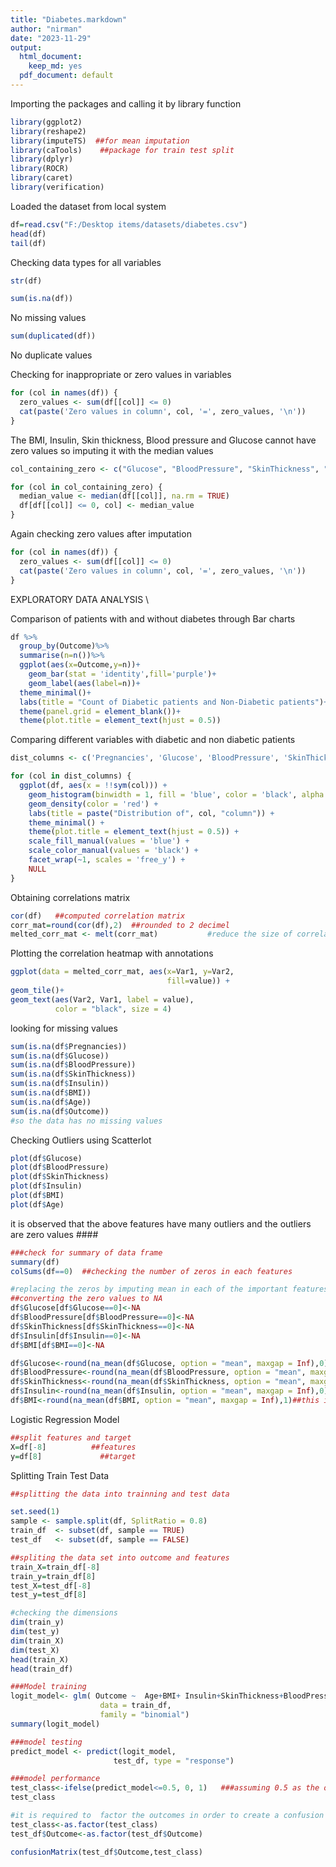 ---
title: "Diabetes.markdown"
author: "nirman"
date: "2023-11-29"
output:
  html_document: 
    keep_md: yes
  pdf_document: default
---

Importing the packages and calling it by library function

```{r}
library(ggplot2)
library(reshape2)
library(imputeTS)  ##for mean imputation
library(caTools)    ##package for train test split
library(dplyr)
library(ROCR)
library(caret)
library(verification)
```

Loaded the dataset from local system

```{r}
df=read.csv("F:/Desktop items/datasets/diabetes.csv")
head(df)
tail(df)
```

Checking data types for all variables

```{r}
str(df)

```

```{r}
sum(is.na(df))
```

No missing values

```{r}
sum(duplicated(df))
```

No duplicate values

Checking for inappropriate or zero values in variables

```{r}
for (col in names(df)) {
  zero_values <- sum(df[[col]] <= 0)
  cat(paste('Zero values in column', col, '=', zero_values, '\n'))
}

```

The BMI, Insulin, Skin thickness, Blood pressure and Glucose cannot have zero values so imputing it with the median values

```{r}
col_containing_zero <- c("Glucose", "BloodPressure", "SkinThickness", "Insulin", "BMI")

for (col in col_containing_zero) {
  median_value <- median(df[[col]], na.rm = TRUE)
  df[df[[col]] <= 0, col] <- median_value
}
```

Again checking zero values after imputation

```{r}
for (col in names(df)) {
  zero_values <- sum(df[[col]] <= 0)
  cat(paste('Zero values in column', col, '=', zero_values, '\n'))
}
```

EXPLORATORY DATA ANALYSIS \\

Comparison of patients with and without diabetes through Bar charts

```{r}
df %>%
  group_by(Outcome)%>%
  summarise(n=n())%>%
  ggplot(aes(x=Outcome,y=n))+
    geom_bar(stat = 'identity',fill='purple')+
    geom_label(aes(label=n))+
  theme_minimal()+
  labs(title = "Count of Diabetic patients and Non-Diabetic patients")+
  theme(panel.grid = element_blank())+
  theme(plot.title = element_text(hjust = 0.5))
```

Comparing different variables with diabetic and non diabetic patients

```{r}
dist_columns <- c('Pregnancies', 'Glucose', 'BloodPressure', 'SkinThickness', 'Insulin', 'BMI', 'DiabetesPedigreeFunction', 'Age')

for (col in dist_columns) {
  ggplot(df, aes(x = !!sym(col))) +
    geom_histogram(binwidth = 1, fill = 'blue', color = 'black', alpha = 0.7) +
    geom_density(color = 'red') +
    labs(title = paste("Distribution of", col, "column")) +
    theme_minimal() +
    theme(plot.title = element_text(hjust = 0.5)) +
    scale_fill_manual(values = 'blue') +
    scale_color_manual(values = 'black') +
    facet_wrap(~1, scales = 'free_y') +
    NULL
}
```

Obtaining correlations matrix

```{r}

cor(df)   ##computed correlation matrix 
corr_mat=round(cor(df),2)  ##rounded to 2 decimel
melted_corr_mat <- melt(corr_mat)           #reduce the size of correlation matrix
```

Plotting the correlation heatmap with annotations

```{r}
ggplot(data = melted_corr_mat, aes(x=Var1, y=Var2,
                                   fill=value)) + 
geom_tile()+
geom_text(aes(Var2, Var1, label = value), 
          color = "black", size = 4)
```

looking for missing values

```{r}
 
sum(is.na(df$Pregnancies))
sum(is.na(df$Glucose))
sum(is.na(df$BloodPressure))
sum(is.na(df$SkinThickness))
sum(is.na(df$Insulin))
sum(is.na(df$BMI))
sum(is.na(df$Age))
sum(is.na(df$Outcome))
#so the data has no missing values
```

Checking Outliers using Scatterlot

```{r}
plot(df$Glucose)
plot(df$BloodPressure)
plot(df$SkinThickness)
plot(df$Insulin)
plot(df$BMI)
plot(df$Age)
```

it is observed that the above features have many outliers and the outliers are zero values \####

```{r}
###check for summary of data frame
summary(df)
colSums(df==0)  ##checking the number of zeros in each features
```

```{r}
#replacing the zeros by imputing mean in each of the important features
##converting the zero values to NA 
df$Glucose[df$Glucose==0]<-NA
df$BloodPressure[df$BloodPressure==0]<-NA
df$SkinThickness[df$SkinThickness==0]<-NA
df$Insulin[df$Insulin==0]<-NA
df$BMI[df$BMI==0]<-NA

df$Glucose<-round(na_mean(df$Glucose, option = "mean", maxgap = Inf),0)##this is only for mean imputation
df$BloodPressure<-round(na_mean(df$BloodPressure, option = "mean", maxgap = Inf),0)##this is only for mean imputation
df$SkinThickness<-round(na_mean(df$SkinThickness, option = "mean", maxgap = Inf),0)##this is only for mean imputation
df$Insulin<-round(na_mean(df$Insulin, option = "mean", maxgap = Inf),0)##this is only for mean imputation
df$BMI<-round(na_mean(df$BMI, option = "mean", maxgap = Inf),1)##this is only for mean imputation

```

Logistic Regression Model

```{r}
##split features and target 
X=df[-8]          ##features
y=df[8]		        ##target

```

Splitting Train Test Data

```{r}
##splitting the data into trainning and test data

set.seed(1)
sample <- sample.split(df, SplitRatio = 0.8)
train_df  <- subset(df, sample == TRUE)
test_df   <- subset(df, sample == FALSE)
```

```{r}
##spliting the data set into outcome and features
train_X=train_df[-8]
train_y=train_df[8]
test_X=test_df[-8]
test_y=test_df[8]
```

```{r}
#checking the dimensions  
dim(train_y)
dim(test_y)
dim(train_X)
dim(test_X)
head(train_X)
head(train_df)
```

```{r}
###Model training
logit_model<- glm( Outcome ~  Age+BMI+ Insulin+SkinThickness+BloodPressure+Glucose+Pregnancies,
                    data = train_df,
                    family = "binomial")
summary(logit_model)
```

```{r}
###model testing
predict_model <- predict(logit_model,
                       test_df, type = "response")
```

```{r}
###model performance
test_class<-ifelse(predict_model<=0.5, 0, 1)   ###assuming 0.5 as the optimal threshold probability
test_class
```

```{r}
#it is required to  factor the outcomes in order to create a confusion matrix
test_class<-as.factor(test_class)
test_df$Outcome<-as.factor(test_df$Outcome)

confusionMatrix(test_df$Outcome,test_class)
```
